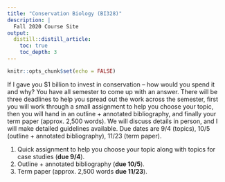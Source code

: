 ```yaml
---
title: "Conservation Biology (BI328)"
description: | 
  Fall 2020 Course Site
output:
  distill::distill_article:
    toc: true
    toc_depth: 3
---
```


```r

knitr::opts_chunk$set(echo = FALSE)

```

If I gave you $1 billion to invest in conservation – how would you spend it and why? You have all semester to come up with an answer. There will be three deadlines to help you spread out the work across the semester, first you will work through a small assignment to help you choose your topic, then you will hand in an outline + annotated bibliography, and finally your term paper (approx. 2,500 words). We will discuss details in person, and I will make detailed guidelines available. 
Due dates are 9/4 (topics), 10/5 (outline + annotated bibliography), 11/23 (term paper).


1. Quick assignment to help you choose your topic along with topics for case studies (**due 9/4**).
2. Outline + annotated bibliography (**due 10/5**).
3. Term paper (approx. 2,500 words **due 11/23**).